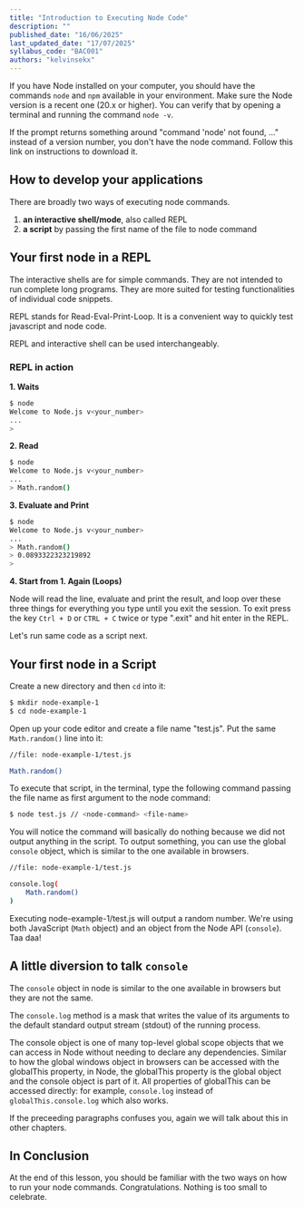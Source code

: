 ```yaml
---
title: "Introduction to Executing Node Code"
description: ""
published_date: "16/06/2025"
last_updated_date: "17/07/2025"
syllabus_code: "BAC001"
authors: "kelvinsekx"
---
```


If you have Node installed on your computer, you should have the commands `node` and `npm` available in your environment. Make sure the Node version is a recent one (20.x or higher). You can verify that by opening a terminal and running the command `node -v`.

If the prompt returns something around "command 'node' not found, ..." instead of a version number, you don't have the node command. Follow this link on instructions to download it.

## How to develop your applications

There are broadly two ways of executing node commands.

1. **an interactive shell/mode**, also called REPL
2. **a script** by passing the first name of the file to node command

## Your first node in a REPL

The interactive shells are for simple commands. They are not intended to run complete long programs. They are more suited for testing functionalities of individual code snippets.

REPL stands for Read-Eval-Print-Loop. It is a convenient way to quickly test javascript and node code.

REPL and interactive shell can be used interchangeably.

### REPL in action

**1. Waits**

```bash
$ node
Welcome to Node.js v<your_number>
...
>
```

**2. Read**

```bash
$ node
Welcome to Node.js v<your_number>
...
> Math.random()
```

**3. Evaluate and Print**

```bash
$ node
Welcome to Node.js v<your_number>
...
> Math.random()
> 0.0893322323219892
>
```

**4. Start from 1. Again (Loops)**

Node will read the line, evaluate and print the result, and loop over these three things for everything you type until you exit the session. To exit press the key `Ctrl + D` or `CTRL + C` twice or type ".exit" and hit enter in the REPL.

Let's run same code as a script next.

## Your first node in a Script

Create a new directory and then `cd` into it:

```bash
$ mkdir node-example-1
$ cd node-example-1
```

Open up your code editor and create a file name "test.js". Put the same `Math.random()` line into it:

```bash
//file: node-example-1/test.js

Math.random()
```

To execute that script, in the terminal, type the following command passing the file name as first argument to the node command:

```bash
$ node test.js // <node-command> <file-name>
```

You will notice the command will basically do nothing because we did not output anything in the script. To output something, you can use the global `console` object, which is similar to the one available in browsers.

```bash
//file: node-example-1/test.js

console.log(
    Math.random()
)
```

Executing node-example-1/test.js will output a random number. We're using both JavaScript (`Math` object) and an object from the Node API (`console`). Taa daa!

## A little diversion to talk `console`

The `console` object in node is similar to the one available in browsers but they are not the same.

The `console.log` method is a mask that writes the value of its arguments to the default standard output stream (stdout) of the running process.

The console object is one of many top-level global scope objects that we can access in Node without needing to declare any dependencies. Similar to how the global windows object in browsers can be accessed with the globalThis property, in Node, the globalThis property is the global object and the console object is part of it. All properties of globalThis can be accessed directly: for example, `console.log` instead of `globalThis.console.log` which also works.

If the preceeding paragraphs confuses you, again we will talk about this in other chapters.

## In Conclusion

At the end of this lesson, you should be familiar with the two ways on how to run your node commands. Congratulations. Nothing is too small to celebrate.
